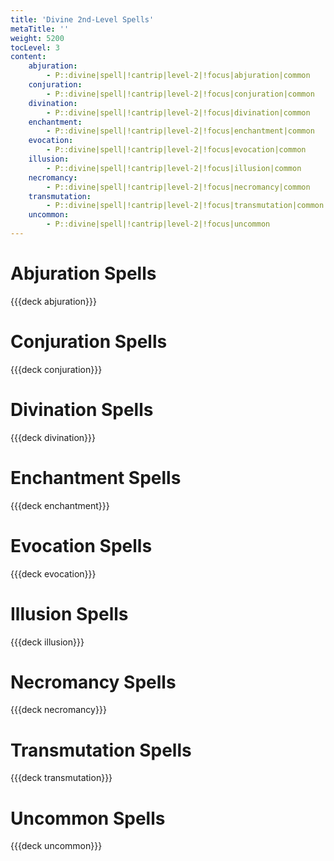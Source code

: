 ```yaml
---
title: 'Divine 2nd-Level Spells'
metaTitle: ''
weight: 5200
tocLevel: 3
content:
    abjuration:
        - P::divine|spell|!cantrip|level-2|!focus|abjuration|common
    conjuration:
        - P::divine|spell|!cantrip|level-2|!focus|conjuration|common
    divination:
        - P::divine|spell|!cantrip|level-2|!focus|divination|common
    enchantment:
        - P::divine|spell|!cantrip|level-2|!focus|enchantment|common
    evocation:
        - P::divine|spell|!cantrip|level-2|!focus|evocation|common
    illusion:
        - P::divine|spell|!cantrip|level-2|!focus|illusion|common
    necromancy:
        - P::divine|spell|!cantrip|level-2|!focus|necromancy|common
    transmutation:
        - P::divine|spell|!cantrip|level-2|!focus|transmutation|common
    uncommon:
        - P::divine|spell|!cantrip|level-2|!focus|uncommon
---
```


# Abjuration Spells

{{{deck abjuration}}}

# Conjuration Spells

{{{deck conjuration}}}

# Divination Spells

{{{deck divination}}}

# Enchantment Spells

{{{deck enchantment}}}

# Evocation Spells

{{{deck evocation}}}

# Illusion Spells

{{{deck illusion}}}

# Necromancy Spells

{{{deck necromancy}}}

# Transmutation Spells

{{{deck transmutation}}}

# Uncommon Spells

{{{deck uncommon}}}
